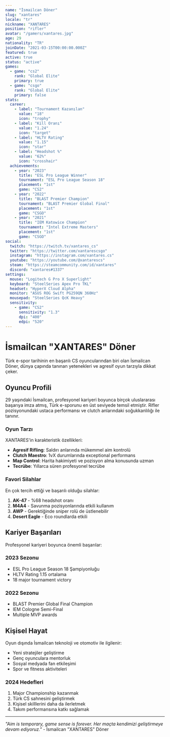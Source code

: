 ```yaml
---
name: "İsmailcan Döner"
slug: "xantares"
locale: "tr"
nickname: "XANTARES"
position: "rifler"
avatar: "/gamers/xantares.jpg"
age: 29
nationality: "TR"
joinDate: "2021-03-15T00:00:00.000Z"
featured: true
active: true
status: "active"
games:
  - game: "cs2"
    rank: "Global Elite"
    primary: true
  - game: "csgo"
    rank: "Global Elite"
    primary: false
stats:
  career:
    - label: "Tournament Kazanılan"
      value: "18"
      icon: "trophy"
    - label: "Kill Oranı"
      value: "1.24"
      icon: "target"
    - label: "HLTV Rating"
      value: "1.15"
      icon: "star"
    - label: "Headshot %"
      value: "62%"
      icon: "crosshair"
  achievements:
    - year: "2023"
      title: "ESL Pro League Winner"
      tournament: "ESL Pro League Season 18"
      placement: "1st"
      game: "CS2"
    - year: "2022"
      title: "BLAST Premier Champion"
      tournament: "BLAST Premier Global Final"
      placement: "1st"
      game: "CSGO"
    - year: "2021"
      title: "IEM Katowice Champion"
      tournament: "Intel Extreme Masters"
      placement: "1st"
      game: "CSGO"
social:
  twitch: "https://twitch.tv/xantares_cs"
  twitter: "https://twitter.com/xantarescsgo"
  instagram: "https://instagram.com/xantares.cs"
  youtube: "https://youtube.com/@xantarescs"
  steam: "https://steamcommunity.com/id/xantares"
  discord: "xantares#1337"
settings:
  mouse: "Logitech G Pro X Superlight"
  keyboard: "SteelSeries Apex Pro TKL"
  headset: "HyperX Cloud Alpha"
  monitor: "ASUS ROG Swift PG259QN 360Hz"
  mousepad: "SteelSeries QcK Heavy"
  sensitivity:
    - game: "CS2"
      sensitivity: "1.3"
      dpi: "400"
      edpi: "520"
---
```


# İsmailcan "XANTARES" Döner

Türk e-spor tarihinin en başarılı CS oyuncularından biri olan İsmailcan Döner, dünya çapında tanınan yetenekleri ve agresif oyun tarzıyla dikkat çeker.

## Oyuncu Profili

29 yaşındaki İsmailcan, profesyonel kariyeri boyunca birçok uluslararası başarıya imza atmış, Türk e-sporunu en üst seviyede temsil etmiştir. Rifler pozisyonundaki ustaca performansı ve clutch anlarındaki soğukkanlılığı ile tanınır.

### Oyun Tarzı

XANTARES'in karakteristik özellikleri:
- **Agresif Rifling**: Saldırı anlarında mükemmel aim kontrolü
- **Clutch Maestro**: 1vX durumlarında exceptional performans
- **Map Control**: Harita hakimiyeti ve pozisyon alma konusunda uzman
- **Tecrübe**: Yıllarca süren profesyonel tecrübe

### Favori Silahlar

En çok tercih ettiği ve başarılı olduğu silahlar:
1. **AK-47** - %68 headshot oranı
2. **M4A4** - Savunma pozisyonlarında etkili kullanım
3. **AWP** - Gerektiğinde sniper rolü de üstlenebilir
4. **Desert Eagle** - Eco roundlarda etkili

## Kariyer Başarıları

Profesyonel kariyeri boyunca önemli başarılar:

### 2023 Sezonu
- ESL Pro League Season 18 Şampiyonluğu
- HLTV Rating 1.15 ortalama
- 18 major tournament victory

### 2022 Sezonu
- BLAST Premier Global Final Champion
- IEM Cologne Semi-Final
- Multiple MVP awards

## Kişisel Hayat

Oyun dışında İsmailcan teknoloji ve otomotiv ile ilgilenir:
- Yeni stratejiler geliştirme
- Genç oyunculara mentorluk
- Sosyal medyada fan etkileşimi
- Spor ve fitness aktiviteleri

### 2024 Hedefleri

1. Major Championship kazanmak
2. Türk CS sahnesini geliştirmek
3. Kişisel skilllerini daha da ilerletmek
4. Takım performansına katkı sağlamak

---

*"Aim is temporary, game sense is forever. Her maçta kendimizi geliştirmeye devam ediyoruz."* - İsmailcan "XANTARES" Döner
